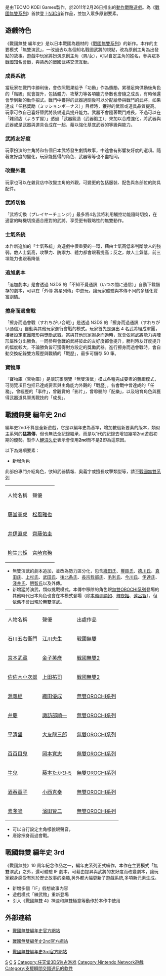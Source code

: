 {{Infobox animanga/Headerofja
|標題= 戰國無雙 編年史
|圖像= Samurai Warriors Chronicles.jpg
|尺寸= 
|說明= 
|日文名稱= 戦国無双 Chronicle
|英文名稱= Samurai Warriors: Chronicles
|假名= 
|羅馬字= 
|類型= 
}}
{{Infobox animanga/Game
|標題= 
|遊戲類型= [[動作遊戲|動作]][[戰略遊戲|戰略遊戲]]
|使用平臺= [[任天堂3DS|任天堂3DS]]
|開發團隊= [[ω-Force|ω-Force]]
|代理商= [[光榮|光榮]]
|製作人= 
|監製= 
|腳本= 
|人物設定= 
|音樂= 
|媒體= 3DS專用[[卡帶|卡帶]]
|遊戲人數= 1人
|發售日= {{flagicon|Japan}}2011年2月26日
|啟用時期= 
|售價= 6090日圓（含稅）
|銷售數量= 
|對象年齡= 
|周邊界面= 
}}




{{vgname|戰國無雙 編年史|ja=戦国無双 Chronicle|en=Samurai Warriors: Chronicles}}是由TECMO KOEI Games製作，於2011年2月26日推出的[[動作遊戲|動作]][[戰略遊戲|戰略遊戲]]。為《[[戰國無雙系列|戰國無雙系列]]》首款登上[[N3DS|N3DS]]新作品，並加入眾多原創要素。

{{Infobox animanga/Footerofja}}

== 遊戲特色 ==
《戰國無雙 編年史》是以日本戰國為題材的《[[戰國無雙系列|戰國無雙系列]]》的新作。本作的主要模式「無雙演武」，一改過去以各個知名戰國武將的視點，改為原創主角為出發點的故事。遊戲中玩家將扮演原創主角（男/女），可以自定主角的姓名，參與眾多戰國知名會戰，與熟悉的戰國武將交流互動。

=== 成長系統 ===
當玩家在戰鬥中勝利後，會依照戰果給予「功勳」作為獎勵，累積足夠供勳後角色的「階級」就會提升，包括體力、攻擊力等各項能力參數也會隨之成長，有時候還會學到新的動作招式。戰鬥中獲得的武器過關後可以分配給參與戰鬥的武將，如果達成「任務獎勵（ミッションボーナス）」目標時，獲得的武器或道具品質提高。玩家可依自己喜好替武將裝備道具提升能力。武器不會隨著戰鬥成長，不過可以在「雜貨店（よろず屋）」透過「武器鍛造（武器鍛工）」來加以合成強化，將武器與武器或是武器與道具合成在一起，藉以強化基底武器的等級與能力。

=== 武將友好度 ===
玩家扮演的主角將和各個日本武將發生劇情故事，中途會有影響友好度的選項。隨著友好度的變化，玩家能獲得的角色、武器等等也不盡相同。

=== 改變外觀 ===
玩家也可以在雜貨店中改變主角的外觀，可變更的包括服裝、配色與各部位的防具配件。

=== 武將切換 ===
「武將切換（プレイヤーチェンジ）」最多將4名武將利用觸控功能隨時切換，在適當的時機切換適合應對的武將，享受更有戰略性的無雙動作。

=== 士氣系統 ===
本作新追加的「士氣系統」為遊戲中很重要的一環，藉由士氣高低來判斷敵人的強弱。敵人士氣高，攻擊力、防禦力、體力都會跟著提高；反之，敵人士氣低，前三項能力也跟著降低

=== 追加劇本 ===
「追加劇本」是會透過 N3DS 的「不知不覺通訊（いつの間に通信）」自動下載儲存的劇本，可以在「外傳 將星列傳」中遊玩，讓玩家體驗與本傳不同的多樣化豐富劇情。

=== 擦身而過會戰 ===
「擦身而過會戰（すれちがい合戦）」是透過 N3DS 的「擦身而過通訊（すれちがい通信）」自動與其他玩家進行會戰的模式。玩家首先是選出 4 名武將組成軍團，接著設定軍團陣形與獎勵武器。當與其他玩家擦身而過時，就會依照武將能力與陣形屬性分出勝負。一同參與會戰的武將彼此的友好度都會提升，勝利時友好度提升的幅度較大，不論勝負皆可獲得對方設定的獎勵武器。進行擦身而過會戰時，會自動交換紀錄雙方履歷與戰績的「戰歷」，最多可儲存 50 筆。

=== 寶物庫 ===
「寶物庫（宝物庫）」是讓玩家閱覽「無雙演武」模式各種完成要素的藝廊模式，可閱覽項目包括已達成要素與主角能力外觀的「戰歷」，各會戰中曾達成的「任務」，曾經歷的「事件」，曾觀賞的「影片」，曾聆聽的「配樂」，以及培育角色與獲得武器道具軍馬戰技的「成長」。

== 戰國無雙 編年史 2nd ==
編年史2nd不算是全新遊戲，它是以編年史為基準，增加數個新要素的版本，類似主系列的'''猛將傳'''，但也無法全記錄繼承，而是以1代的紀錄去增加幾項2nd遊戲初期的優勢。製作人[[鯉沼久史|鯉沼久史]]表示會使用'''2nd'''而不是'''2'''即為這原因。

以下為幾項要素：
*新增角色
此部份專門介紹角色，欲知武器情報、奧義字或擅長攻擊類型等，請至[[戰國無雙系列|戰國無雙系列]]
{|class="wikitable sortable"
|人物名稱
|聲優
|-
|[[藤堂高虎|藤堂高虎]]
|[[松風雅也|松風雅也]]
|-
|[[井伊直虎|井伊直虎]]
|[[齊藤佑圭|齊藤佑圭]]
|-
|[[柳生宗矩|柳生宗矩]]
|[[宮崎寬務|宮崎寬務]]
|}
*無雙演武的劇本追加，並改為勢力區分化，包含[[織田氏|織田氏]]、[[豐臣氏|豐臣氏]]、[[德川氏|德川氏]]、[[真田氏|真田氏]]、[[上杉氏|上杉氏]]、[[武田氏|武田氏]]、[[後北条氏|後北条氏]]、[[長宗我部氏|長宗我部氏]]、[[毛利氏|毛利氏]]、[[今川氏|今川氏]]、[[伊達氏|伊達氏]]、[[淺井氏|淺井氏]]、[[明智氏|明智氏]]以及外傳。
*新增猛將演武，類似挑戰模式。本傳中移除的角色跟[[無雙OROCHI系列|無雙OROCHI系列]]登場的其他時代日本角色也會在本模式登場（除[[本願寺顯如|本願寺顯如]]、[[輝夜姬|輝夜姬]]、[[八歧大蛇|遠呂智]]），但依舊不會出現於無雙演武。
{|class="wikitable sortable"
|人物名稱
|聲優
|出處作品
|-
|[[石川五右衛門|石川五右衛門]]
|[[江川央生|江川央生]]
|[[戰國無雙|戰國無雙]]
|-
|[[宮本武藏|宮本武藏]]
|[[金子英彥|金子英彥]]
|[[戰國無雙2|戰國無雙2]]
|-
|[[佐佐木小次郎|佐佐木小次郎]]
|[[上田祐司|上田祐司]]
|[[戰國無雙2|戰國無雙2]]
|-
|[[源義經|源義經]]
|[[織田優成|織田優成]]
|[[無雙OROCHI系列|無雙OROCHI系列]]
|-
|[[弁慶|弁慶]]
|[[諏訪部順一|諏訪部順一]]
|[[無雙OROCHI系列|無雙OROCHI系列]]
|-
|[[平清盛|平清盛]]
|[[大友龍三郎|大友龍三郎]]
|[[無雙OROCHI系列|無雙OROCHI系列]]
|-
|[[百百目鬼|百百目鬼]]
|[[岡本寬志|岡本寬志]]
|[[無雙OROCHI系列|無雙OROCHI系列]]
|-
|[[牛鬼|牛鬼]]
|[[藤本たかひろ|藤本たかひろ]]
|[[無雙OROCHI系列|無雙OROCHI系列]]
|-
|[[酒吞童子|酒吞童子]]
|[[小西克幸|小西克幸]]
|[[無雙OROCHI系列|無雙OROCHI系列]]
|-
|[[素戔嗚尊|素戔嗚]]
|[[濱田賢二|濱田賢二]]
|[[無雙OROCHI系列|無雙OROCHI系列]]
|}
*可以自行設定主角樣貌跟聲音。
*廢除擦身而過會戰。
== 戰國無雙 編年史 3rd ==
《戰國無雙》10 周年紀念作品之一，編年史系列正式續作，本作在主要模式「無雙演武」之外，還可體驗 IF 劇本，可藉由提昇與武將的友好度而改變劇本，讓玩家親身感受有別於歷史故事的樂趣,另外都大幅更新了遊戲系統,多項新元素生成。
*新增多個「IF」假想故事內容
*遊戲模式「練武館」重新登場
*引入《戰國無雙 4》神速和無雙極意等動作於本作中使用

== 外部連結 ==
*{{Ja}}[http://www.gamecity.ne.jp/sengoku/3ds/ 戰國無雙編年史官方網站] {{Wayback|url=http://www.gamecity.ne.jp/sengoku/3ds/ |date=20201215062250 }}
*{{Ja}}[http://www.gamecity.ne.jp/sengoku/chronicle2nd/ 戰國無雙編年史2nd官方網站] {{Wayback|url=http://www.gamecity.ne.jp/sengoku/chronicle2nd/ |date=20120814065116 }}
*{{Ja}}[https://www.gamecity.com.tw/sengoku/chronicle3/ 戰國無雙編年史3rd官方網站] {{Wayback|url=https://www.gamecity.com.tw/sengoku/chronicle3/ |date=20200224054821 }}
{{Musou Series}}
{{DEFAULTSORT:Sengoku Musou Chronicle}}

[[Category:2011年电子游戏|S]]
[[Category:戰國無雙系列|C]]
[[Category:任天堂3DS游戏|S]]
[[Category:任天堂3DS独占游戏|Category:任天堂3DS独占游戏]]
[[Category:Nintendo_Network遊戲|Category:Nintendo Network遊戲]]
[[Category:支援瞬間交錯通訊的軟件|Category:支援瞬間交錯通訊的軟件]]